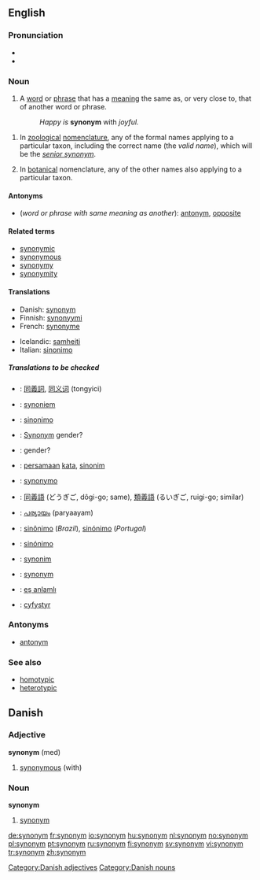 {{wikipedia}}
==English==

===Pronunciation===
*{{IPA|/ˈsɪnənɪm/}}
*{{audio|en-us-synonym.ogg|Audio (US)}}

===Noun===
{{en-noun}}

# A [[word]] or [[phrase]] that has a [[meaning]] the same as, or very close to, that of another word or phrase. <!-- encyclopedic info snipped: A given word may have between [[zero]] and multiple synonyms. The opposite (or antonym) of a synonym is an [[antonym]].-->
#: ''Happy is'' '''synonym''' with ''joyful.''
<!-- 
# (''rare'') One of two or more words with the same meaning but in different languages; a [[heteronym]]. (This is wrong - isn't it. Heteronyms are words that are spelled alike, but have different meanings
 -->
#{{zoology}} In [[zoological]] [[nomenclature]], any of the formal names applying to a particular taxon, including the correct name (the ''valid name''), which will be the ''[[senior synonym]]''. 
#{{botany}} In [[botanical]] nomenclature, any of the other names also applying to a particular taxon.<!--encyclopedic info? Synonyms will usually be formally accepted (i.e. validly published), but "unpublished" names (having the form of a formal name), will often be cited as synonyms.-->

<!-- 
====Synonyms====
*(''word with same meaning but in another language''): [[heteronym]] -->

====Antonyms====
*(''word or phrase with same meaning as another''): [[antonym]], [[opposite]]

====Related terms====
*[[synonymic]]
*[[synonymous]]
*[[synonymy]]
*[[synonymity]]

====Translations====
{{trans-top|word with same meaning as another}}
*Danish: [[#Danish|synonym]] {{n}}
*Finnish: [[synonyymi]]
*French: [[synonyme]] {{m}}
{{trans-mid}}
*Icelandic: [[samheiti]] {{n}}
*Italian: [[sinonimo]] {{m}}
{{trans-bottom}}
<!-- 
{{trans-top|heteronym}}
''See'' '''[[heteronym]]'''
{{trans-mid}}
{{trans-bottom}}
 -->
{{trans-top|in zoological nomenclature}}
{{trans-mid}}
{{trans-bottom}}

{{trans-top|in botanical nomenclature}}
{{trans-mid}}
{{trans-bottom}}

=====Translations to be checked=====
{{checktrans}}
*{{ttbc|Chinese}}: [[同義詞]], [[同义词]] (tongyici)
*{{ttbc|Dutch}}: [[synoniem]] {{n}}
*{{ttbc|Esperanto}}: [[sinonimo]]
*{{ttbc|German}}: [[Synonym]] gender?
*{{ttbc|Greek}}: {{Polytonic|συνώνυμον}}<!--this belongs on the Greek page: (''plural:'' {{Polytonic|συνώνυμα}})--> gender?
*{{ttbc|Indonesian}}: [[sama|persamaan]] [[kata]], [[sinonim]]
*{{ttbc|Interlingua}}: [[synonymo]]
*{{ttbc|Japanese}}: [[同義語]] (どうぎご, dôgi-go; same), [[類義語]] (るいぎご, ruigi-go; similar)
*{{ttbc|Malayalam}}: [[പര്യായം]] (paryaayam)
*{{ttbc|Portuguese}}: [[sinônimo]] (''Brazil''), [[sinónimo]] (''Portugal'')
*{{ttbc|Spanish}}: [[sinónimo]] {{m}}
*{{ttbc|Polish}}: [[synonim]] {{m}}
*{{ttbc|Swedish}}: [[#Swedish|synonym]]
*{{ttbc|Turkish}}: [[eş anlamlı]]
*{{ttbc|Welsh}}: [[cyfystyr]]

===Antonyms===
*[[antonym]]

===See also===
*[[homotypic]]
*[[heterotypic]]

==Danish==
===Adjective===
'''synonym''' (med)
# [[synonymous]] (with)

===Noun===
'''synonym''' {{n}}
# [[#English|synonym]]

[[Category:Danish adjectives]]
[[Category:Danish nouns]]

[[de:synonym]]
[[fr:synonym]]
[[io:synonym]]
[[hu:synonym]]
[[nl:synonym]]
[[no:synonym]]
[[pl:synonym]]
[[pt:synonym]]
[[ru:synonym]]
[[fi:synonym]]
[[sv:synonym]]
[[vi:synonym]]
[[tr:synonym]]
[[zh:synonym]]